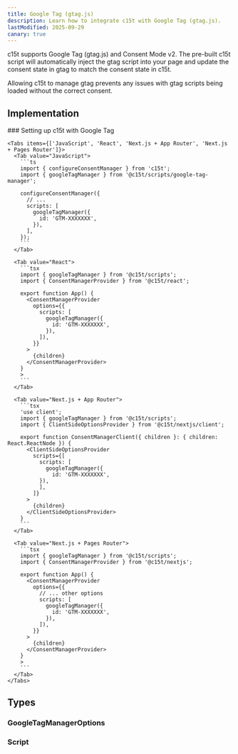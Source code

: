```yaml
---
title: Google Tag (gtag.js)
description: Learn how to integrate c15t with Google Tag (gtag.js).
lastModified: 2025-09-29
canary: true
---
```


c15t supports Google Tag (gtag.js) and Consent Mode v2. The pre-built c15t script will automatically inject the gtag script into your page and update the consent state in gtag to match the consent state in c15t.

Allowing c15t to manage gtag prevents any issues with gtag scripts being loaded without the correct consent.

## Implementation

<Steps>
  <Step>
    ### Setting up c15t with Google Tag

    <Tabs items={['JavaScript', 'React', 'Next.js + App Router', 'Next.js + Pages Router']}>
      <Tab value="JavaScript">
        ```ts
        import { configureConsentManager } from 'c15t';
        import { googleTagManager } from '@c15t/scripts/google-tag-manager';

        configureConsentManager({
          // ... 
          scripts: [
            googleTagManager({
              id: 'GTM-XXXXXXX',
            }),
          ],
        });
        ```
      </Tab>

      <Tab value="React">
        ```tsx
        import { googleTagManager } from '@c15t/scripts';
        import { ConsentManagerProvider } from '@c15t/react';

        export function App() { 
          <ConsentManagerProvider
            options={{
              scripts: [
                googleTagManager({
                  id: 'GTM-XXXXXXX',
                }),
              ]),
            }}
          >
            {children}
          </ConsentManagerProvider>
        }
        >
        ```
      </Tab>

      <Tab value="Next.js + App Router">
        ```tsx
        'use client';
        import { googleTagManager } from '@c15t/scripts';
        import { ClientSideOptionsProvider } from '@c15t/nextjs/client';

        export function ConsentManagerClient({ children }: { children: React.ReactNode }) { 
          <ClientSideOptionsProvider
            scripts={[
              scripts: [
                googleTagManager({
                  id: 'GTM-XXXXXXX',
              }),
              ],
            ]}
          >
            {children}
          </ClientSideOptionsProvider>
        }
        ```
      </Tab>

      <Tab value="Next.js + Pages Router">
        ```tsx
        import { googleTagManager } from '@c15t/scripts';
        import { ConsentManagerProvider } from '@c15t/nextjs';

        export function App() { 
          <ConsentManagerProvider
            options={{
              // ... other options
              scripts: [
                googleTagManager({
                  id: 'GTM-XXXXXXX',
                }),
              ]),
            }}
          >
            {children}
          </ConsentManagerProvider>
        }
        >
        ```
      </Tab>
    </Tabs>
  </Step>
</Steps>

## Types

### GoogleTagManagerOptions

<AutoTypeTable path="./packages/scripts/src/google-tag-manager.ts" name="GoogleTagManagerOptions" />

### Script

<AutoTypeTable path="./packages/core/src/libs/script-loader/types.ts" name="Script" />
